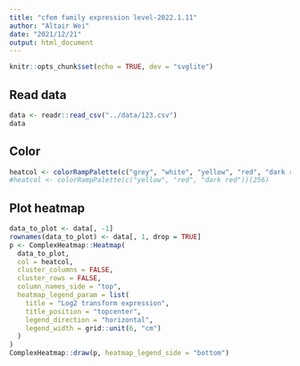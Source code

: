 ```yaml
---
title: "cfem family expression level-2022.1.11"
author: "Altair Wei"
date: "2021/12/21"
output: html_document
---
```


```r
knitr::opts_chunk$set(echo = TRUE, dev = "svglite")
```

## Read data

```r
data <- readr::read_csv("../data/123.csv")
data
```

## Color

```r
heatcol <- colorRampPalette(c("grey", "white", "yellow", "red", "dark red"))(256)
#heatcol <- colorRampPalette(c("yellow", "red", "dark red"))(256)
```

## Plot heatmap

```r
data_to_plot <- data[, -1]
rownames(data_to_plot) <- data[, 1, drop = TRUE]
p <- ComplexHeatmap::Heatmap(
  data_to_plot,
  col = heatcol,
  cluster_columns = FALSE,
  cluster_rows = FALSE,
  column_names_side = "top",
  heatmap_legend_param = list(
    title = "Log2 transform expression",
    title_position = "topcenter",
    legend_direction = "horizontal",
    legend_width = grid::unit(6, "cm")
  )
)
ComplexHeatmap::draw(p, heatmap_legend_side = "bottom")
```

